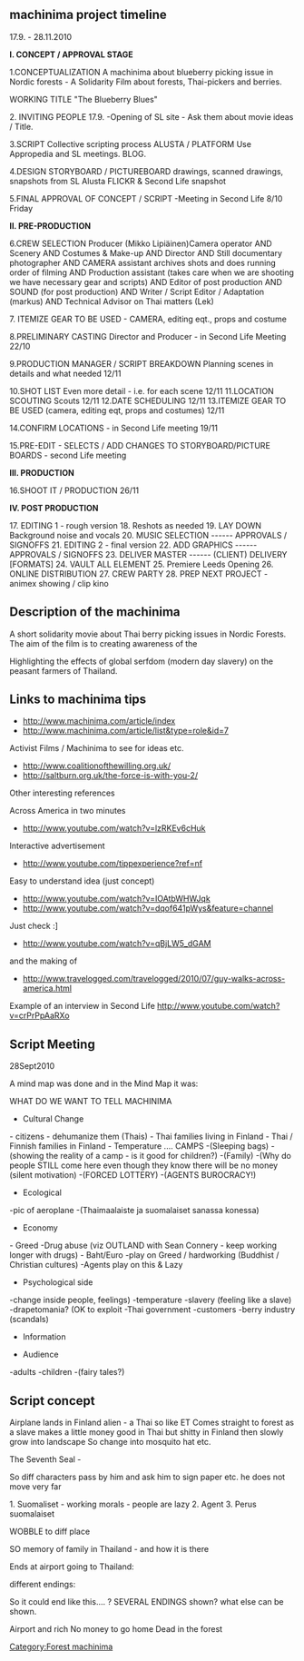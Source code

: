 {{context needed}}

== machinima project timeline ==

17.9. - 28.11.2010

'''I. CONCEPT / APPROVAL STAGE'''

1.CONCEPTUALIZATION
A machinima about blueberry picking issue in Nordic forests - A Solidarity Film about forests, Thai-pickers and berries.

WORKING TITLE "The Blueberry Blues"

2. INVITING PEOPLE 17.9.
-Opening of SL site - Ask them about movie ideas / Title.

3.SCRIPT
Collective scripting process
ALUSTA / PLATFORM Use Appropedia and SL meetings. BLOG.

4.DESIGN STORYBOARD / PICTUREBOARD
drawings, scanned drawings, snapshots from SL
Alusta FLICKR & Second Life snapshot

5.FINAL APPROVAL OF CONCEPT / SCRIPT
-Meeting in Second Life 8/10 Friday

'''II. PRE-PRODUCTION'''

6.CREW SELECTION
Producer (Mikko Lipiäinen)Camera operator AND Scenery AND Costumes & Make-up AND Director AND Still documentary photographer AND CAMERA assistant archives shots and does running order of filming AND Production assistant (takes care when we are shooting we have necessary gear and scripts) AND Editor of post production AND SOUND (for post production) AND Writer / Script Editor / Adaptation (markus) AND Technical Advisor on Thai matters (Lek)

7. ITEMIZE GEAR TO BE USED - CAMERA, editing eqt., props and costume

8.PRELIMINARY CASTING
Director and Producer - in Second Life Meeting
22/10

9.PRODUCTION MANAGER / SCRIPT BREAKDOWN
Planning scenes in details and what needed
12/11

10.SHOT LIST
Even more detail - i.e. for each scene
12/11
11.LOCATION SCOUTING
Scouts
12/11
12.DATE SCHEDULING
12/11
13.ITEMIZE GEAR TO BE USED (camera, editing eqt, props and costumes)
12/11

14.CONFIRM LOCATIONS - in Second Life meeting
19/11

15.PRE-EDIT - SELECTS / ADD CHANGES TO STORYBOARD/PICTURE BOARDS - second Life meeting

'''III. PRODUCTION'''

16.SHOOT IT / PRODUCTION 
26/11

'''IV. POST PRODUCTION'''

17. EDITING 1 - rough version
18. Reshots as needed
19. LAY DOWN Background noise and vocals
20. MUSIC SELECTION
------ APPROVALS / SIGNOFFS
21. EDITING 2 - final version
22. ADD GRAPHICS
------ APPROVALS / SIGNOFFS
23. DELIVER MASTER
------ (CLIENT) DELIVERY [FORMATS]
24. VAULT ALL ELEMENT
25. Premiere Leeds Opening
26. ONLINE DISTRIBUTION
27. CREW PARTY
28. PREP NEXT PROJECT - animex showing / clip kino

== Description of the machinima ==

A short solidarity movie about Thai berry picking issues in Nordic Forests. The aim of the film is to creating awareness of the

Highlighting the effects of global serfdom (modern day slavery) on the peasant farmers of Thailand. 

== Links to machinima tips ==

*http://www.machinima.com/article/index
*http://www.machinima.com/article/list&type=role&id=7

Activist Films / Machinima to see for ideas etc.

*http://www.coalitionofthewilling.org.uk/
*http://saltburn.org.uk/the-force-is-with-you-2/

Other interesting references

Across America in two minutes
*http://www.youtube.com/watch?v=lzRKEv6cHuk
Interactive advertisement
*http://www.youtube.com/tippexperience?ref=nf

Easy to understand idea (just concept)
*http://www.youtube.com/watch?v=IOAtbWHWJqk
*http://www.youtube.com/watch?v=dqof641pWys&feature=channel

Just check :]
*http://www.youtube.com/watch?v=qBjLW5_dGAM



and the making of 
*http://www.travelogged.com/travelogged/2010/07/guy-walks-across-america.html

Example of an interview in Second Life
http://www.youtube.com/watch?v=crPrPpAaRXo

== Script Meeting ==

28Sept2010

A mind map was done and in the Mind Map it was:


WHAT DO WE WANT TO TELL MACHINIMA
   
* Cultural Change
- citizens
- dehumanize them (Thais)
- Thai families living in Finland
- Thai / Finnish families in Finland
- Temperature .... CAMPS
-(Sleeping bags)
-(showing the reality of a camp - is it good for children?)
-(Family)
-(Why do people STILL come here even though they know there will be no money (silent motivation)
-(FORCED LOTTERY)
-(AGENTS BUROCRACY!)
* Ecological
-pic of aeroplane
-(Thaimaalaiste ja suomalaiset sanassa konessa) 
* Economy
- Greed
-Drug abuse (viz OUTLAND with Sean Connery - keep working longer with drugs)
- Baht/Euro
-play on Greed / hardworking (Buddhist / Christian cultures)
-Agents play on this & Lazy 
* Psychological side
-change inside people, feelings)
-temperature
-slavery (feeling like a slave)
-drapetomania? (OK to exploit
-Thai government
-customers
-berry industry (scandals)
* Information

*Audience
-adults
-children
-(fairy tales?)

==Script concept==

Airplane lands in Finland
alien - a Thai so like ET
Comes straight to forest as a slave
makes a little money good in Thai
but shitty in Finland
then slowly grow into landscape
So change into mosquito hat etc.

The Seventh Seal -

So diff characters pass by him and ask him to sign paper
etc.
he does not move very far

1. Suomaliset - working morals - people are lazy
2. Agent
3. Perus suomalaiset

WOBBLE to diff place

SO memory of family in Thailand - and how it is there

Ends at airport going to Thailand:

different endings:

So it could end like this....  ?
SEVERAL ENDINGS shown? what else can be shown.

Airport and rich
No money to go home
Dead in the forest


[[Category:Forest machinima]]